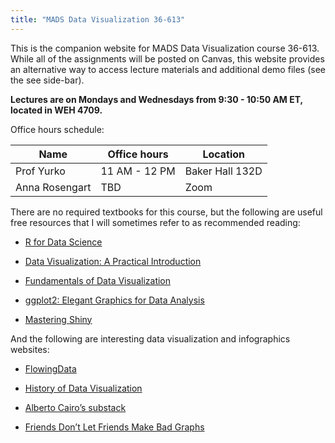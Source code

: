 ```yaml
---
title: "MADS Data Visualization 36-613"
---
```


This is the companion website for MADS Data Visualization course 36-613. While all of the assignments will be posted on Canvas, this website provides an alternative way to access lecture materials and additional demo files (see the see side-bar).

__Lectures are on Mondays and Wednesdays from 9:30 - 10:50 AM ET, located in WEH 4709.__

Office hours schedule:

| Name                 | Office hours   | Location   |
|----------------------|----------------|------------|
| Prof Yurko           | 11 AM - 12 PM  | Baker Hall 132D |
| Anna Rosengart       | TBD            | Zoom       |

There are no required textbooks for this course, but the following are useful free resources that I will sometimes refer to as recommended reading:

+ [R for Data Science](https://r4ds.hadley.nz/)

+ [Data Visualization: A Practical Introduction](https://socviz.co/index.html#preface)

+ [Fundamentals of Data Visualization](https://clauswilke.com/dataviz/index.html)

+ [ggplot2: Elegant Graphics for Data Analysis](https://ggplot2-book.org/)

+ [Mastering Shiny](https://mastering-shiny.org/index.html)

And the following are interesting data visualization and infographics websites:

+ [FlowingData](https://flowingdata.com/)

+ [History of Data Visualization](https://friendly.github.io/HistDataVis/)

+ [Alberto Cairo's substack](https://theartofinsight.substack.com/)

+ [Friends Don't Let Friends Make Bad Graphs](https://github.com/cxli233/FriendsDontLetFriends)



